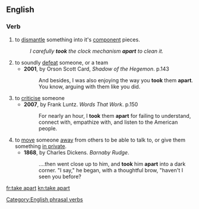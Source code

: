 ==English==

===Verb===
{{infl|en|verb|head=[[take]] [[apart]]}}

# to [[dismantle]] something into it's [[component]] pieces.
#:''I carefully '''took''' the clock mechanism '''apart''' to clean it.''
# to soundly [[defeat]] someone, or a team
#*'''2001''', by Orson Scott Card, ''Shadow of the Hegemon''. p.143
#*:And besides, I was also enjoying the way you '''took''' them '''apart'''. You know, arguing with them like you did.
# to [[criticise]] someone
#*'''2007''', by Frank Luntz. ''Words That Work''. p.150
#*:For nearly an hour, I '''took''' them '''apart''' for failing to understand, connect with, empathize with, and listen to the American people.
# to [[move]] someone [[away]] from others to be able to talk to, or give them something [[in private]].
#*'''1868''', by Charles Dickens. ''Barnaby Rudge''.
#*:....then went close up to him, and '''took''' him '''apart''' into a dark corner. "I say," he began, with a thoughtful brow, "haven't I seen you before?

[[Category:English phrasal verbs]]

[[fr:take apart]]
[[kn:take apart]]